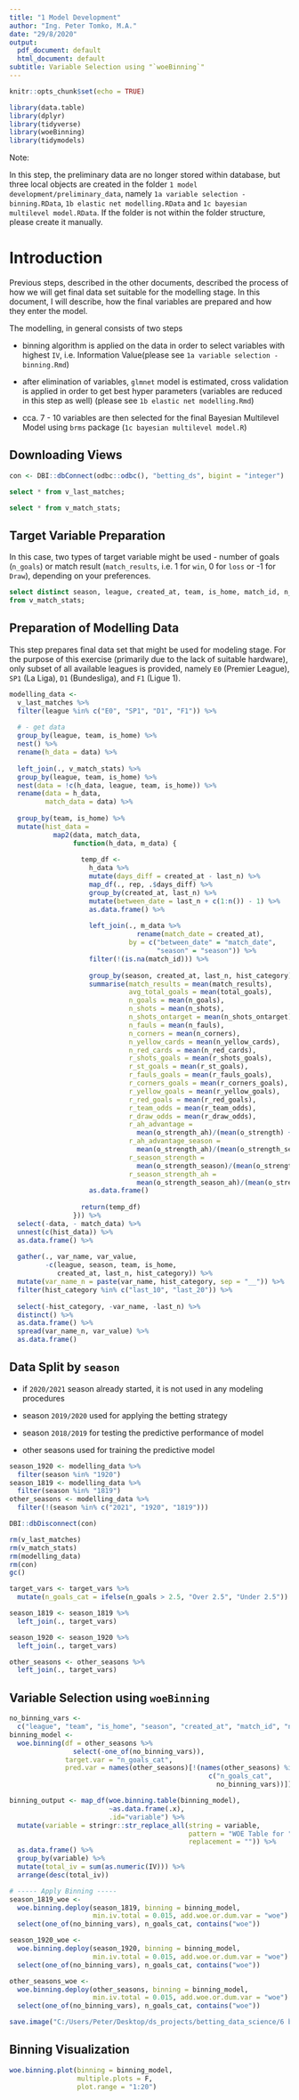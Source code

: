 ```yaml
---
title: "1 Model Development"
author: "Ing. Peter Tomko, M.A."
date: "29/8/2020"
output:
  pdf_document: default
  html_document: default
subtitle: Variable Selection using "`woeBinning`"
---
```


```r
knitr::opts_chunk$set(echo = TRUE)

library(data.table)
library(dplyr)
library(tidyverse)
library(woeBinning)
library(tidymodels)
```

Note:

In this step, the preliminary data are no longer stored within database, but three local objects are created in the folder `1 model development/preliminary_data`, namely `1a variable selection - binning.RData`, `1b elastic net modelling.RData` and `1c bayesian multilevel model.RData`. If the folder is not within the folder structure, please create it manually.

# Introduction

Previous steps, described in the other documents, described the process of how we will get final data set suitable for the modelling stage. In this document, I will describe, how the final variables are prepared and how they enter the model.

The modelling, in general consists of two steps

- binning algorithm is applied on the data in order to select variables with highest `IV`, i.e. Information Value(please see `1a variable selection - binning.Rmd`)

- after elimination of variables, `glmnet` model is estimated, cross validation is applied in order to get best hyper parameters (variables are reduced in this step as well) (please see `1b elastic net modelling.Rmd`)

-  cca. 7 - 10 variables are then selected for the final Bayesian Multilevel Model using `brms` package (`1c bayesian multilevel model.R`)

## Downloading Views

```r
con <- DBI::dbConnect(odbc::odbc(), "betting_ds", bigint = "integer")
```

```sql
select * from v_last_matches;
```

```sql
select * from v_match_stats;
```

## Target Variable Preparation

In this case, two types of target variable might be used - number of goals (`n_goals`) or match result (`match_results`, i.e. 1 for `win`, 0 for `loss` or -1 for `Draw`), depending on your preferences.

```sql
select distinct season, league, created_at, team, is_home, match_id, n_goals, match_results 
from v_match_stats;
```

## Preparation of Modelling Data

This step prepares final data set that might be used for modeling stage. For the purpose of this exercise (primarily due to the lack of suitable hardware), only subset of all available leagues is provided, namely `E0` (Premier League), `SP1` (La Liga), `D1` (Bundesliga), and `F1` (Ligue 1).

```r
modelling_data <-
  v_last_matches %>%
  filter(league %in% c("E0", "SP1", "D1", "F1")) %>%
  
  # - get data
  group_by(league, team, is_home) %>%
  nest() %>%
  rename(h_data = data) %>%
  
  left_join(., v_match_stats) %>%
  group_by(league, team, is_home) %>%
  nest(data = !c(h_data, league, team, is_home)) %>%
  rename(data = h_data,
         match_data = data) %>%
  
  group_by(team, is_home) %>%
  mutate(hist_data = 
           map2(data, match_data, 
                function(h_data, m_data) {
                  
                  temp_df <- 
                    h_data %>%
                    mutate(days_diff = created_at - last_n) %>%
                    map_df(., rep, .$days_diff) %>%
                    group_by(created_at, last_n) %>%
                    mutate(between_date = last_n + c(1:n()) - 1) %>%
                    as.data.frame() %>%
                    
                    left_join(., m_data %>% 
                                rename(match_date = created_at), 
                              by = c("between_date" = "match_date", 
                                     "season" = "season")) %>%
                    filter(!(is.na(match_id))) %>%
                    
                    group_by(season, created_at, last_n, hist_category) %>%
                    summarise(match_results = mean(match_results),
                              avg_total_goals = mean(total_goals),
                              n_goals = mean(n_goals),
                              n_shots = mean(n_shots),
                              n_shots_ontarget = mean(n_shots_ontarget),
                              n_fauls = mean(n_fauls),
                              n_corners = mean(n_corners),
                              n_yellow_cards = mean(n_yellow_cards),
                              n_red_cards = mean(n_red_cards),
                              r_shots_goals = mean(r_shots_goals),
                              r_st_goals = mean(r_st_goals),
                              r_fauls_goals = mean(r_fauls_goals),
                              r_corners_goals = mean(r_corners_goals),
                              r_yellow_goals = mean(r_yellow_goals),
                              r_red_goals = mean(r_red_goals),
                              r_team_odds = mean(r_team_odds),
                              r_draw_odds = mean(r_draw_odds),
                              r_ah_advantage = 
                                mean(o_strength_ah)/(mean(o_strength) + 1),
                              r_ah_advantage_season = 
                                mean(o_strength_ah)/(mean(o_strength_season) + 1),
                              r_season_strength = 
                                mean(o_strength_season)/(mean(o_strength) + 1),
                              r_season_strength_ah = 
                                mean(o_strength_season_ah)/(mean(o_strength_ah) + 1)) %>%
                    as.data.frame()
                  
                  return(temp_df)
                })) %>%
  select(-data, - match_data) %>%
  unnest(c(hist_data)) %>%
  as.data.frame() %>%
  
  gather(., var_name, var_value, 
         -c(league, season, team, is_home, 
            created_at, last_n, hist_category)) %>%
  mutate(var_name_n = paste(var_name, hist_category, sep = "__")) %>%
  filter(hist_category %in% c("last_10", "last_20")) %>%
  
  select(-hist_category, -var_name, -last_n) %>%
  distinct() %>%
  as.data.frame() %>%
  spread(var_name_n, var_value) %>%
  as.data.frame()
```

## Data Split by `season`

- if `2020/2021` season already started, it is not used in any modeling procedures

- season `2019/2020` used for applying the betting strategy

- season `2018/2019` for testing the predictive performance of model

- other seasons used for training the predictive model

```r
season_1920 <- modelling_data %>% 
  filter(season %in% "1920")
season_1819 <- modelling_data %>% 
  filter(season %in% "1819")
other_seasons <- modelling_data %>% 
  filter(!(season %in% c("2021", "1920", "1819")))

DBI::dbDisconnect(con)

rm(v_last_matches)
rm(v_match_stats)
rm(modelling_data)
rm(con)
gc()

target_vars <- target_vars %>%
  mutate(n_goals_cat = ifelse(n_goals > 2.5, "Over 2.5", "Under 2.5"))

season_1819 <- season_1819 %>%
  left_join(., target_vars)

season_1920 <- season_1920 %>%
  left_join(., target_vars)

other_seasons <- other_seasons %>%
  left_join(., target_vars)
```

## Variable Selection using `woeBinning`
```r
no_binning_vars <- 
  c("league", "team", "is_home", "season", "created_at", "match_id", "n_goals", "match_results")
binning_model <- 
  woe.binning(df = other_seasons %>% 
                select(-one_of(no_binning_vars)), 
              target.var = "n_goals_cat", 
              pred.var = names(other_seasons)[!(names(other_seasons) %in% 
                                                  c("n_goals_cat", 
                                                    no_binning_vars))])

binning_output <- map_df(woe.binning.table(binning_model), 
                         ~as.data.frame(.x), 
                         .id="variable") %>%
  mutate(variable = stringr::str_replace_all(string = variable, 
                                             pattern = "WOE Table for ", 
                                             replacement = "")) %>%
  as.data.frame() %>%
  group_by(variable) %>%
  mutate(total_iv = sum(as.numeric(IV))) %>%
  arrange(desc(total_iv))

# ----- Apply Binning -----
season_1819_woe <- 
  woe.binning.deploy(season_1819, binning = binning_model, 
                     min.iv.total = 0.015, add.woe.or.dum.var = "woe") %>%
  select(one_of(no_binning_vars), n_goals_cat, contains("woe"))

season_1920_woe <- 
  woe.binning.deploy(season_1920, binning = binning_model, 
                     min.iv.total = 0.015, add.woe.or.dum.var = "woe") %>%
  select(one_of(no_binning_vars), n_goals_cat, contains("woe"))

other_seasons_woe <- 
  woe.binning.deploy(other_seasons, binning = binning_model, 
                     min.iv.total = 0.015, add.woe.or.dum.var = "woe") %>%
  select(one_of(no_binning_vars), n_goals_cat, contains("woe"))

save.image("C:/Users/Peter/Desktop/ds_projects/betting_data_science/6 betting/1 model development/preliminary_data/1a variable selection - binning.RData")
```

## Binning Visualization
```r
woe.binning.plot(binning = binning_model, 
                 multiple.plots = F, 
                 plot.range = "1:20")
```